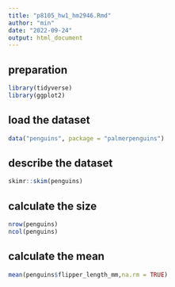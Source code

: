 ```yaml
---
title: "p8105_hw1_hm2946.Rmd"
author: "min"
date: "2022-09-24"
output: html_document
---
```

## preparation
```r
library(tidyverse)
library(ggplot2)
```

## load the dataset
```r
data("penguins", package = "palmerpenguins")
```

## describe the dataset
```r
skimr::skim(penguins)
```

## calculate the size
```r
nrow(penguins)
ncol(penguins)
```

## calculate the mean
```r
mean(penguins$flipper_length_mm,na.rm = TRUE)
```


